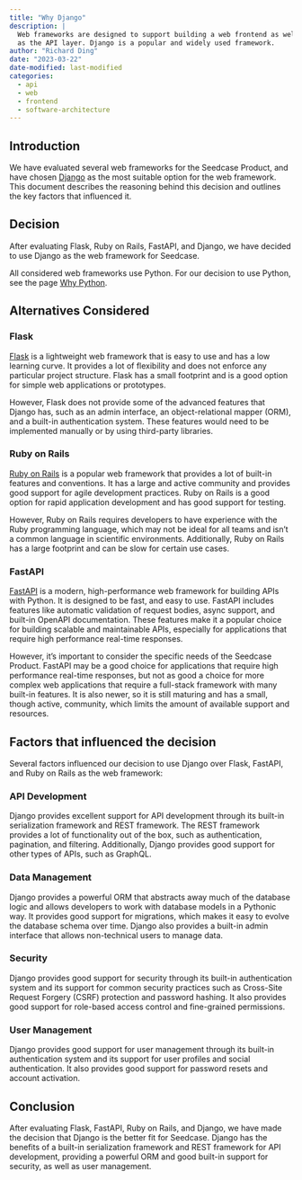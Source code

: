 ```yaml
---
title: "Why Django"
description: |
  Web frameworks are designed to support building a web frontend as well
  as the API layer. Django is a popular and widely used framework.
author: "Richard Ding"
date: "2023-03-22"
date-modified: last-modified
categories:
  - api
  - web
  - frontend
  - software-architecture
---
```


## Introduction

We have evaluated several web frameworks for the Seedcase Product, and
have chosen [Django](https://www.djangoproject.com) as the most suitable option for the web framework.
This document describes the reasoning behind this decision and outlines
the key factors that influenced it.

## Decision

After evaluating Flask, Ruby on Rails, FastAPI, and Django, we have
decided to use Django as the web framework for Seedcase. 

All considered web frameworks use Python. For our decision to use Python, see the page [Why Python](why-python.qmd).

## Alternatives Considered

### Flask

[Flask](https://flask.palletsprojects.com/en/2.3.x/) is a lightweight web framework that is easy to use and has a low
learning curve. It provides a lot of flexibility and does not enforce
any particular project structure. Flask has a small footprint and is a
good option for simple web applications or prototypes.

However, Flask does not provide some of the advanced features that
Django has, such as an admin interface, an object-relational mapper
(ORM), and a built-in authentication system. These features would need
to be implemented manually or by using third-party libraries.

### Ruby on Rails

[Ruby on Rails](https://rubyonrails.org) is a popular web framework that provides a lot of built-in
features and conventions. It has a large and active community and
provides good support for agile development practices. Ruby on Rails is
a good option for rapid application development and has good support for
testing.

However, Ruby on Rails requires developers to have experience with the
Ruby programming language, which may not be ideal for all teams and
isn't a common language in scientific environments. Additionally, Ruby
on Rails has a large footprint and can be slow for certain use cases.

### FastAPI

[FastAPI](https://fastapi.tiangolo.com) is a modern, high-performance web framework for building APIs
with Python. It is designed to be fast, and easy to use. FastAPI
includes features like automatic validation of request bodies, async
support, and built-in OpenAPI documentation. These features make it a
popular choice for building scalable and maintainable APIs, especially
for applications that require high performance real-time responses.

However, it's important to consider the specific needs of the
Seedcase Product. FastAPI may be a good choice for applications that require
high performance real-time responses, but not as good a choice for more
complex web applications that require a full-stack framework with many
built-in features. It is also newer, so it is still maturing and has a
small, though active, community, which limits the amount of available
support and resources.

## Factors that influenced the decision

Several factors influenced our decision to use Django over Flask,
FastAPI, and Ruby on Rails as the web framework:

### API Development

Django provides excellent support for API development through its
built-in serialization framework and REST framework. The REST framework
provides a lot of functionality out of the box, such as authentication,
pagination, and filtering. Additionally, Django provides good support
for other types of APIs, such as GraphQL.

### Data Management

Django provides a powerful ORM that abstracts away much of the database
logic and allows developers to work with database models in a Pythonic
way. It provides good support for migrations, which makes it easy to
evolve the database schema over time. Django also provides a built-in
admin interface that allows non-technical users to manage data.

### Security

Django provides good support for security through its built-in
authentication system and its support for common security practices such
as Cross-Site Request Forgery (CSRF) protection and password hashing. It also provides good support
for role-based access control and fine-grained permissions.

### User Management

Django provides good support for user management through its built-in
authentication system and its support for user profiles and social
authentication. It also provides good support for password resets and
account activation.

## Conclusion

After evaluating Flask, FastAPI, Ruby on Rails, and Django, we have made
the decision that Django is the better fit for Seedcase. Django has the benefits of a built-in serialization framework and REST framework for API development, providing a powerful ORM and good built-in support for security, as well as user management.